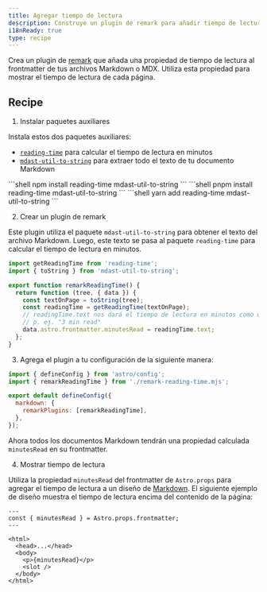 ```yaml
---
title: Agregar tiempo de lectura
description: Construye un plugin de remark para añadir tiempo de lectura a tus archivos Markdown o MDX.
i18nReady: true
type: recipe
---
```



Crea un plugin de [remark](https://github.com/remarkjs/remark) que añada una propiedad de tiempo de lectura al frontmatter de tus archivos Markdown o MDX. Utiliza esta propiedad para mostrar el tiempo de lectura de cada página.

## Recipe

1. Instalar paquetes auxiliares

  Instala estos dos paquetes auxiliares:
  - [`reading-time`](https://www.npmjs.com/package/reading-time) para calcular el tiempo de lectura en minutos
  - [`mdast-util-to-string`](https://www.npmjs.com/package/mdast-util-to-string) para extraer todo el texto de tu documento Markdown

  <PackageManagerTabs>
    <Fragment slot="npm">
    ```shell
  npm install reading-time mdast-util-to-string
    ```
    </Fragment>
    <Fragment slot="pnpm">
    ```shell
  pnpm install reading-time mdast-util-to-string
    ```
    </Fragment>
    <Fragment slot="yarn">
    ```shell
  yarn add reading-time mdast-util-to-string
    ```
    </Fragment>
  </PackageManagerTabs>

2. Crear un plugin de remark

  Este plugin utiliza el paquete `mdast-util-to-string` para obtener el texto del archivo Markdown. Luego, este texto se pasa al paquete `reading-time` para calcular el tiempo de lectura en minutos.

  ```js title="remark-reading-time.mjs"
  import getReadingTime from 'reading-time';
  import { toString } from 'mdast-util-to-string';

  export function remarkReadingTime() {
    return function (tree, { data }) {
      const textOnPage = toString(tree);
      const readingTime = getReadingTime(textOnPage);
      // readingTime.text nos dará el tiempo de lectura en minutos como un string legible,
      // p. ej. "3 min read"
      data.astro.frontmatter.minutesRead = readingTime.text;
    };
  }
  ```

3. Agrega el plugin a tu configuración de la siguiente manera:

  ```js title="astro.config.mjs" "import { remarkReadingTime } from './remark-reading-time.mjs';" "remarkPlugins: [remarkReadingTime],"
  import { defineConfig } from 'astro/config';
  import { remarkReadingTime } from './remark-reading-time.mjs';

  export default defineConfig({
    markdown: {
      remarkPlugins: [remarkReadingTime],
    },
  });
  ```

  Ahora todos los documentos Markdown tendrán una propiedad calculada `minutesRead` en su frontmatter.

4. Mostrar tiempo de lectura

  Utiliza la propiedad `minutesRead` del frontmatter de `Astro.props` para agregar el tiempo de lectura a un diseño de [Markdown](/es/guides/markdown-content/#páginas-de-markdown-y-mdx). El siguiente ejemplo de diseño muestra el tiempo de lectura encima del contenido de la página:

  ```astro title="src/layouts/BlogLayout.astro" "const { minutesRead } = Astro.props.frontmatter;" "<p>{minutesRead}</p>"
  ---
  const { minutesRead } = Astro.props.frontmatter;
  ---

  <html>
    <head>...</head>
    <body>
      <p>{minutesRead}</p>
      <slot />
    </body>
  </html>
  ```